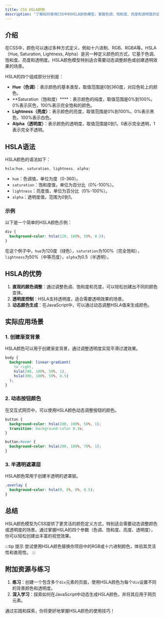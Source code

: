 ```yaml
---
title: CSS HSLA颜色
description: "了解如何使用CSS中的HSLA颜色模型，掌握色调、饱和度、亮度和透明度的定义与应用。"
---
```


## 介绍

在CSS中，颜色可以通过多种方式定义，例如十六进制、RGB、RGBA等。HSLA（Hue, Saturation, Lightness, Alpha）是另一种定义颜色的方式，它基于色调、饱和度、亮度和透明度。HSLA颜色模型特别适合需要动态调整颜色或创建透明效果的场景。

HSLA的四个组成部分分别是：
- **Hue（色调）**：表示颜色的基本类型，取值范围是0到360度，对应色轮上的颜色。
- **Saturation（饱和度）****：表示颜色的纯度，取值范围是0%到100%。0%表示灰色，100%表示完全饱和的颜色。
- **Lightness（亮度）**：表示颜色的亮度，取值范围是0%到100%。0%表示黑色，100%表示白色。
- **Alpha（透明度）**：表示颜色的透明度，取值范围是0到1。0表示完全透明，1表示完全不透明。

## HSLA语法

HSLA颜色的语法如下：
```css
hsla(hue, saturation, lightness, alpha)
```

- `hue`：色调值，单位为度（0-360）。
- `saturation`：饱和度值，单位为百分比（0%-100%）。
- `lightness`：亮度值，单位为百分比（0%-100%）。
- `alpha`：透明度值，范围为0到1。

### 示例
以下是一个简单的HSLA颜色示例：
```css
div {
  background-color: hsla(120, 100%, 50%, 0.5);
}
```
在这个例子中，`hue`为120度（绿色），`saturation`为100%（完全饱和），`lightness`为50%（中等亮度），`alpha`为0.5（半透明）。

## HSLA的优势

1. **直观的颜色调整**：通过调整色调、饱和度和亮度，可以轻松创建出不同的颜色变体。
2. **透明度控制**：HSLA支持透明度，适合需要透明效果的场景。
3. **动态颜色生成**：在JavaScript中，可以通过动态调整HSLA值来生成颜色。

## 实际应用场景

### 1. 创建渐变背景
HSLA颜色可以用于创建渐变背景，通过调整透明度实现平滑过渡效果。
```css
body {
  background: linear-gradient(
    to right,
    hsla(240, 100%, 50%, 1),
    hsla(300, 100%, 50%, 0.5)
  );
}
```

### 2. 动态按钮颜色
在交互式网页中，可以使用HSLA颜色动态调整按钮的颜色。
```css
button {
  background-color: hsla(200, 100%, 50%, 1);
  transition: background-color 0.3s;
}

button:hover {
  background-color: hsla(200, 100%, 70%, 1);
}
```

### 3. 半透明遮罩层
HSLA颜色常用于创建半透明的遮罩层。
```css
.overlay {
  background-color: hsla(0, 0%, 0%, 0.5);
}
```

## 总结

HSLA颜色模型为CSS提供了更灵活的颜色定义方式，特别适合需要动态调整颜色或透明度的场景。通过掌握HSLA的四个参数（色调、饱和度、亮度、透明度），你可以轻松创建出丰富的视觉效果。

:::tip 提示
尝试使用HSLA颜色替换你项目中的RGB或十六进制颜色，体验其灵活性和直观性。
:::

## 附加资源与练习

1. **练习**：创建一个包含多个`div`元素的页面，使用HSLA颜色为每个`div`设置不同的背景颜色和透明度。
2. **深入学习**：探索如何在JavaScript中动态生成HSLA颜色，并将其应用于网页元素。

通过实践和探索，你将更好地掌握HSLA颜色的使用技巧！